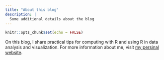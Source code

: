```yaml
---
title: "About this blog"
description: |
  Some additional details about the blog
---
```


```r
knitr::opts_chunk$set(echo = FALSE)
```

On this blog, I share practical tips for computing with R and using R in data analysis and visualization.
For more information about me, visit [my persinal website](https://batool-almarzouq.netlify.app).
